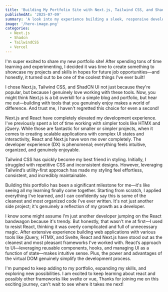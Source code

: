 ```yaml
---
title: 'Building My Portfolio Site with Next.js, Tailwind CSS, and ShadCN UI'
publishedAt: '2025-07-09'
summary: 'A look into my experience building a sleek, responsive developer portfolio using Next.js, Tailwind CSS, ShadCN UI, and deploying it with Vercel.'
image: '/hero-image.png'
categories:
  - Next.js
  - Shadcn
  - TailwindCSS
  - Vercel
---
```


I'm super excited to share my new portfolio site! After spending tons of time learning and experimenting, I decided it was time to create something to showcase my projects and skills in hopes for future job opportunities—and honestly, it turned out to be one of the coolest things I've ever built!

I chose Next.js, Tailwind CSS, and ShadCN UI not just because they're popular, but because I genuinely love working with these tools. Now, you might think Next.js is a bit overkill for a simple blog and portfolio, but hear me out—building with tools that you genuinely enjoy makes a world of difference. And trust me, I haven't regretted this choice for even a second!

Next.js and React have completely elevated my development experience. I've previously spent a lot of time working with simpler tools like HTMX and jQuery. While those are fantastic for smaller or simpler projects, when it comes to creating scalable applications with complex UI states and interactivity, React and Next.js have won me over completely. The developer experience (DX) is phenomenal; everything feels intuitive, organized, and genuinely enjoyable.

Tailwind CSS has quickly become my best friend in styling. Initially, I struggled with repetitive CSS and inconsistent designs. However, leveraging Tailwind’s utility-first approach has made my styling feel effortless, consistent, and incredibly maintainable.

Building this portfolio has been a significant milestone for me—it's like seeing all my learning finally come together. Starting from scratch, I applied everything I've learned, and I can confidently say this is some of the cleanest and most organized code I've ever written. It's not just another side project; it's genuinely a reflection of my growth as a developer.

I know some might assume I'm just another developer jumping on the React bandwagon because it's trendy. But honestly, that wasn't me at first—I used to resist React, thinking it was overly complicated and full of unnecessary magic. After extensive experience building web applications with various tools like jQuery, HTMX, and Svelte, React and Next.js have stood out as the cleanest and most pleasant frameworks I've worked with. React’s approach to UI—leveraging reusable components, hooks, and managing UI as a function of state—makes intuitive sense. Plus, the power and advantages of the virtual DOM genuinely simplify the development process.

I'm pumped to keep adding to my portfolio, expanding my skills, and exploring new possibilities. I am excited to keep learning about react and possibly other frameworks like svelte or vue, Thanks for joining me on this exciting journey, can't wait to see where it takes me next!
